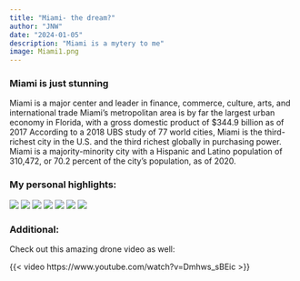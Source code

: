 ```yaml
---
title: "Miami- the dream?"
author: "JNW"
date: "2024-01-05"
description: "Miami is a mytery to me"
image: Miami1.png
---
```


### Miami is just stunning

Miami is a major center and leader in finance, commerce, culture, arts, and international trade Miami's metropolitan area is by far the largest urban economy in Florida, with a gross domestic product of $344.9 billion as of 2017 According to a 2018 UBS study of 77 world cities, Miami is the third-richest city in the U.S. and the third richest globally in purchasing power. Miami is a majority-minority city with a Hispanic and Latino population of 310,472, or 70.2 percent of the city's population, as of 2020.

### My personal highlights:


![](miami2.PNG) 
![](miami3.PNG) 
![](miami4.PNG) 
![](miami5.PNG) 
![](miami6.PNG) 
![](miami7.PNG) 
![](miami8.PNG) 




### Additional:

Check out this amazing drone video as well: 

{{< video https://www.youtube.com/watch?v=Dmhws_sBEic >}} 


